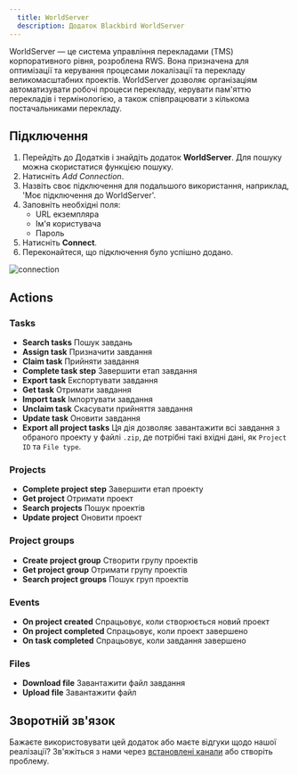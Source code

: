 ```yaml
---
  title: WorldServer
  description: Додаток Blackbird WorldServer
---
```


<LinkCard title="Переглянути на Github" target="_blank" href="https://github.com/bb-io/WorldServer" icon="github" />

WorldServer — це система управління перекладами (TMS) корпоративного рівня, розроблена RWS. Вона призначена для оптимізації та керування процесами локалізації та перекладу великомасштабних проектів. WorldServer дозволяє організаціям автоматизувати робочі процеси перекладу, керувати пам'яттю перекладів і термінологією, а також співпрацювати з кількома постачальниками перекладу.

## Підключення

1. Перейдіть до Додатків і знайдіть додаток **WorldServer**. Для пошуку можна скористатися функцією пошуку.
2. Натисніть _Add Connection_.
3. Назвіть своє підключення для подальшого використання, наприклад, 'Моє підключення до WorldServer'.
4. Заповніть необхідні поля: 
	- URL екземпляра
	- Ім'я користувача
	- Пароль
5. Натисніть **Connect**.
6. Переконайтеся, що підключення було успішно додано.

![connection](https://raw.githubusercontent.com/bb-io/WorldServer/develop/./image/README/connecting.png)

## Actions

### Tasks

- **Search tasks** Пошук завдань
- **Assign task** Призначити завдання
- **Claim task** Прийняти завдання
- **Complete task step** Завершити етап завдання
- **Export task** Експортувати завдання
- **Get task** Отримати завдання
- **Import task** Імпортувати завдання
- **Unclaim task** Скасувати прийняття завдання
- **Update task** Оновити завдання
- **Export all project tasks** Ця дія дозволяє завантажити всі завдання з обраного проекту у файлі `.zip`, де потрібні такі вхідні дані, як `Project ID` та `File type`.

### Projects

- **Complete project step** Завершити етап проекту
- **Get project** Отримати проект
- **Search projects** Пошук проектів
- **Update project** Оновити проект

### Project groups

- **Create project group** Створити групу проектів
- **Get project group** Отримати групу проектів
- **Search project groups** Пошук груп проектів

### Events
- **On project created** Спрацьовує, коли створюється новий проект
- **On project completed** Спрацьовує, коли проект завершено
- **On task completed** Спрацьовує, коли завдання завершено

### Files

- **Download file** Завантажити файл завдання
- **Upload file** Завантажити файл

## Зворотній зв'язок

Бажаєте використовувати цей додаток або маєте відгуки щодо нашої реалізації? Зв'яжіться з нами через [встановлені канали](https://www.blackbird.io/) або створіть проблему.